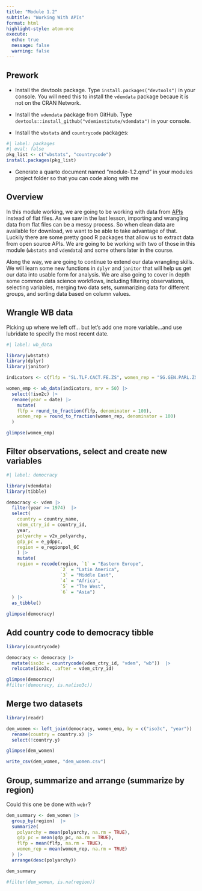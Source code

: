 ```yaml
---
title: "Module 1.2"
subtitle: "Working With APIs"
format: html
highlight-style: atom-one
execute: 
  echo: true
  message: false
  warning: false
---
```


::: {.callout-tip}
## Prework

- Install the devtools package. Type `install.packages("devtools")` in your console. You will need this to install the `vdemdata` package becaue it is not on the CRAN Network. 

- Install the `vdemdata` package from GitHub. Type `devtools::install_github("vdeminstitute/vdemdata")` in your console. 

- Install the `wbstats` and `countrycode` packages:

```r
#| label: packages
#| eval: false
pkg_list <- c("wbstats", "countrycode")
install.packages(pkg_list)
```

- Generate a quarto document named "module-1.2.qmd" in your modules project folder so that you can code along with me
:::

## Overview 

In this module working, we are going to be working with data from [APIs](https://en.wikipedia.org/wiki/API) instead of flat files. As we saw in the last lesson, importing and wrangling data from flat files can be a messy process. So when clean data are available for download, we want to be able to take advantage of that. Luckily there are some pretty good R packages that allow us to extract data from open source APIs. We are going to be working with two of those in this module (`wbstats` and `vdemdata`) and some others later in the course. 

Along the way, we are going to continue to extend our data wrangling skills. We will learn some new functions in `dplyr` and `janitor` that will help us get our data into usable form for analysis. We are also going to cover in depth some common data science workflows, including filtering observations, selecting variables, merging two data sets, summarizing data for different groups, and sorting data based on column values. 

## Wrangle WB data

Picking up where we left off... but let's add one more variable...and use lubridate to specify the most recent date. 

```r
#| label: wb_data

library(wbstats) 
library(dplyr)
library(janitor)

indicators <- c(flfp = "SL.TLF.CACT.FE.ZS", women_rep = "SG.GEN.PARL.ZS")

women_emp <- wb_data(indicators, mrv = 50) |> 
  select(!iso2c) |> 
  rename(year = date) |> 
    mutate(
    flfp = round_to_fraction(flfp, denominator = 100), 
    women_rep = round_to_fraction(women_rep, denominator = 100)
  )

glimpse(women_emp)
```

## Filter observations, select and create new variables 

```r
#| label: democracy

library(vdemdata)
library(tibble)

democracy <- vdem |> 
  filter(year >= 1974)  |> 
  select(
    country = country_name,
    vdem_ctry_id = country_id, 
    year, 
    polyarchy = v2x_polyarchy, 
    gdp_pc = e_gdppc, 
    region = e_regionpol_6C
    ) |>
    mutate(
    region = recode(region, `1` = "Eastern Europe", 
                    `2` = "Latin America", 
                    `3` = "Middle East", 
                    `4` = "Africa", 
                    `5` = "The West", 
                    `6` = "Asia")
  ) |> 
  as_tibble()

glimpse(democracy)
```


## Add country code to democracy tibble

```r
library(countrycode)

democracy <- democracy |> 
  mutate(iso3c = countrycode(vdem_ctry_id, "vdem", "wb"))  |> 
  relocate(iso3c, .after = vdem_ctry_id)

glimpse(democracy)
#filter(democracy, is.na(iso3c))
```

## Merge two datasets 

```r
library(readr)

dem_women <- left_join(democracy, women_emp, by = c("iso3c", "year")) |> 
  rename(country = country.x) |> 
  select(!country.y)

glimpse(dem_women)  

write_csv(dem_women, "dem_women.csv")
```

## Group, summarize and arrange (summarize by region)

Could this one be done with `webr`?

```r
dem_summary <- dem_women |> 
  group_by(region)  |> 
  summarize(
    polyarchy = mean(polyarchy, na.rm = TRUE),
    gdp_pc = mean(gdp_pc, na.rm = TRUE), 
    flfp = mean(flfp, na.rm = TRUE), 
    women_rep = mean(women_rep, na.rm = TRUE)
  ) |> 
  arrange(desc(polyarchy)) 

dem_summary

#filter(dem_women, is.na(region))
```
